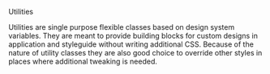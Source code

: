 
<Meta title="Utilities/Introduction" />

<ComponentTop type="utility">Utilities</ComponentTop>

Utilities are single purpose flexible classes based on design system variables. They are meant to provide building blocks for custom designs in application and styleguide without writing additional CSS. Because of the nature of utility classes they are also good choice to override other styles in places where additional tweaking is needed.

